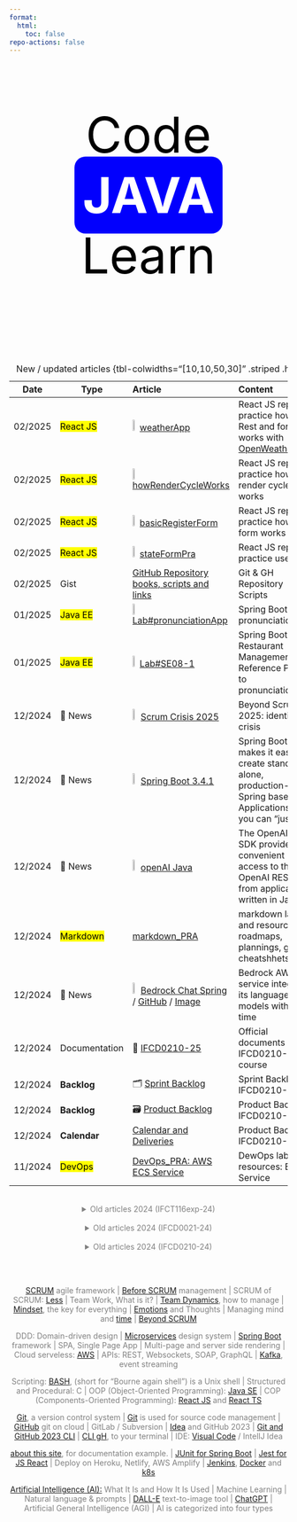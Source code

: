 ```yaml
---
format:
  html:
    toc: false
repo-actions: false
---
```


<link rel="stylesheet" type="text/css" href="//fonts.googleapis.com/css?family=Roboto" />

<style>

.animated-text {
  font-size: 90px;
  color: #000;
  font-family; 'Roboto';
  text-align: center;
}

@keyframes letterAnimation {
  0% { opacity: 0; transform: translateY(-10px); }
  10% { opacity: 1; transform: translateY(0); }
  100% { opacity: 0; transform: translateY(10px); }
}

#spin {
  color:white;
}
#spin:after {
  content:"";
  padding: 15px;
  border-radius: 20px;
  animation: spin 16s linear infinite;
}
@keyframes spin {
  0% { content: "JAVA";background-color:blue;}
  10% { content:"REACT"; }
  18% { content:"SPRING BOOT"; }
  23% { content: "UML"; }
  30% { content:"BASH"; }
  36% { content:"MINDSET"; }
  43% { content:"SCRUM";}
  50% { content: "LINUX"; }
  62% { content: "API REST"; }
  74% { content: "DEVOPS"; }
  86% { content: "AWS"; }
  95% { content: "MARKDOWN"; }
  100% { content: "QUARTO";background-color: red; }
}


</style>

::: {.column-screen}

<div class="animated-text">
<p>Code </br><b><span id="spin"></span></b></br>Learn</p>
</div>

:::

<div style="text-align:center;color:grey">


</br></br>


:::{.column-page}


| Date | Type | Article | Content |
| -- | -- | :-- | :-- |
| 02/2025 |    <mark>React JS</mark> | ![](/images/home/react-log.png){width="5%"} [weatherApp](https://github.com/AlbertProfe/weatherApp) | React JS repo to practice how API Rest and form works with [OpenWeatherMap](https://openweathermap.org/){.external target='_blank'}   |
| 02/2025 |    <mark>React JS</mark> | ![](/images/home/react-log.png){width="5%"} [howRenderCycleWorks](https://github.com/AlbertProfe/howRenderCycleWorks) | React JS repo to practice how render cycle works   |
| 02/2025 |    <mark>React JS</mark> | ![](/images/home/react-log.png){width="5%"} [basicRegisterForm](https://github.com/AlbertProfe/basicRegisterForm) | React JS repo to practice how a form works  |
| 02/2025 |    <mark>React JS</mark> | ![](/images/home/react-log.png){width="5%"} [stateFormPra](https://github.com/AlbertProfe/stateFormPra) | React JS repo to practice useState |
| 02/2025 |  Gist | [GitHub Repository books, scripts and links](https://gist.github.com/AlbertProfe/5df0fbb6655a5fae331bf16a9c14b249){.external target='_blank'} | Git & GH Repository Scripts  |
| 01/2025 |    <mark>Java EE</mark> | ![](/images/home/java-logo.png){width="5%"} [Lab#pronunciationApp](https://github.com/AlbertProfe/pronunciationApp/tree/master) | Spring Boot pronunciationApp  |
| 01/2025 |    <mark>Java EE</mark> | ![](/images/home/java-logo.png){width="5%"} [Lab#SE08-1](/springboot/sblab8-1.qmd) | Spring Boot Restaurant Management Reference Project to pronunciationApp  |
| 12/2024 | 📜 News | ![](/images/home/new-icon-1497910_1280.png){width="6%"} [Scrum Crisis 2025](/scrum/scrum-week14.qmd#the-scrum-and-agile-identity-crisis-2025){.external target='_blank'} | Beyond Scrum 2025: identity crisis |
| 12/2024 | 📜 News | ![](/images/home/new-icon-1497910_1280.png){width="6%"} [Spring Boot 3.4.1](https://spring.io/projects/spring-boot){.external target='_blank'}  | Spring Boot makes it easy to create stand-alone, production-grade Spring based Applications that you can "just run"   |
| 12/2024 | 📜 News | ![](/images/home/new-icon-1497910_1280.png){width="6%"} [openAI Java](https://github.com/openai/openai-java){.external target='_blank'}  | The OpenAI Java SDK provides convenient access to the OpenAI REST API from applications written in Java  |
| 12/2024 |    <mark>Markdown</mark> | [markdown_PRA](https://github.com/AlbertProfe/markdown_PRA/tree/master){.external target='_blank'} | markdown labs and resources: roadmaps, plannings, guides, cheatshhets  |
| 12/2024 | 📜 News | ![](/images/home/new-icon-1497910_1280.png){width="6%"} [Bedrock Chat Spring](https://spring.io/blog/2024/12/10/spring-ai-amazon-bedrock-nova){.external target='_blank'} / [GitHub](https://github.com/tzolov/spring-ai-bedrock-nova-demo){.external target='_blank'} / [Image](https://pbs.twimg.com/media/GebVT0aWgAAdAsZ?format=jpg&name=4096x4096){.external target='_blank'} | Bedrock AWS AI service integrates its language models with real-time  |
| 12/2024 |  Documentation |  📜  [IFCD0210-25](/ifcd0210-25/ifcd0210-25.qmd) | Official documents IFCD0210-25 course  |
| 12/2024 | **Backlog** | 🗂 [Sprint Backlog](/ifcd0210-25/ifcd0210-backlog-sprint-25.qmd) | Sprint Backlog IFCD0210-25  |
| 12/2024  | **Backlog** | 🗃 [Product Backlog](/ifcd0210-25/ifcd0210-backlog-product-25.qmd) | Product Backlog IFCD0210-25  |
| 12/2024  | **Calendar** |  [Calendar and Deliveries](/ifcd0210-25/ifcd0210-deliveries-25.qmd) | Product Backlog IFCD0210-25  |
| 11/2024 |    <mark>DevOps</mark> | [DevOps_PRA: AWS ECS Service](https://github.com/AlbertProfe/DevOps_PRA/tree/master/Resources/AWS/%20ECR-ECS-Publish-DockerContainer){.external target='_blank'} | DewOps labs and resources: ECS Service  |
: New / updated articles {tbl-colwidths="[10,10,50,30]" .striped .hover}


</br>
<details>
<summary>Old articles 2024 (IFCT116exp-24)</summary>

| Date | Type | Article | Content |
| -- | -- | :-- | :-- |
| 11/2024 | 📜 News | ![](/images/home/new-icon-1497910_1280.png){width="6%"} [Perplexity Chat Spring](https://docs.spring.io/spring-ai/reference/api/chat/perplexity-chat.html){.external target='_blank'} | Perplexity AI service integrates its language models with real-time  |
| 11/2024 | 📘 **Book** | ![](/images/home/new-icon-1497910_1280.png){width="6%"} [Docker para DevOps](http://dockerparadevops.com/)| De noob a experrto |
| 11/2024 |  Gist | [Authomate Sync to Local](https://gist.github.com/AlbertProfe/4f9d89ffe14beb62d166730929070e9a){.external target='_blank'} | Git & GH Sync Owner/Forked/Local  |
| 11/2024 |    <mark>DevOps</mark> | [DevOps_PRA: commits](hhttps://github.com/AlbertProfe/DevOps_PRA/commits/master/){.external target='_blank'} | DewOps labs and resources commits |
| 11/2024 |    <mark>DevOps</mark> | [DevOps_PRA](https://github.com/AlbertProfe/DevOps_PRA){.external target='_blank'} | DewOps labs and resources  |
| 11/2024 |  Documentation |  📜  [IFCT116-24](/ifct116-24/ifct116-24.qmd) | Official documents IFCT116exp-24 course  |
| 11/2024 | **Backlog** | 🗂 [Sprint Backlog](/ifct116-24/ifct116-backlog-sprint-24.qmd) | Sprint Backlog IFCT116exp-24  |
| 11/2024  | **Backlog** | 🗃 [Product Backlog](/ifct116-24/ifct116-backlog-product-24.qmd) | Product Backlog IFCT116exp-24  |
| 11/2024  | **Calendar** |  [Calendar and Deliveries](/ifct116-24/ifct116-deliveries-24.qmd) | Product Backlog IFCT116exp-24  |
: New / updated articles {tbl-colwidths="[10,10,50,30]" .striped .hover}

</details>

</br>
<details>
<summary>Old articles 2024 (IFCD0021-24)</summary>

| Date | Type | Article | Content |
| -- | -- | :-- | :-- |
| 11/2024 |    <mark>Java EE</mark> | ![](/images/home/java-logo.png){width="5%"} [Lab#SE09-1](/springboot/sblab9-1.qmd) | Spring Boot SpringIO Conferences  |
| 11/2024 |  Gist | [Git Repository Test Management Scripts](https://gist.github.com/AlbertProfe/262beaa9b9965df80241049923a77dee){.external target='_blank'} | Git & GH Repository Test Creation and Deletion Scripts  |
| 10/2024 |    <mark>Java EE</mark> | ![](/images/home/java-logo.png){width="5%"} [Lab#SE08-1](/springboot/sblab8-1.qmd) | Spring Boot Restaurant Managament  |
| 09/2024 |  Gist | [Projects UML](https://gist.github.com/AlbertProfe/ae6bf1af9cee2ccf77d6c400556d18c7){.external target='_blank'} | Java SE UML 10 projects class exercise  |
| 09/2024 |  <mark>Java SE</mark> | ![](/images/home/java-logo.png){width="5%"} [Lab#Restaurant](https://github.com/AlbertProfe/restaurant) | Java SE UML & project lab  |
| 09/2024 |  Documentation |  📜  [IFCD0021-24](/ifcd0021-24/ifcd0021-24.qmd) | Official documents IFCD0021-24 course  |
| 09/2024 | **Backlog** | 🗂 [Sprint Backlog](/ifcd0021-24/ifcd0021backlog-sprint-24.qmd) | Sprint Backlog IFCD0021-24  |
| 09/2024  | **Backlog** | 🗃 [Product Backlog](/ifcd0021-24/ifcd0021backlog-product-24.qmd) | Product Backlog IFCD0021-24  |
: New / updated articles {tbl-colwidths="[10,10,50,30]" .striped .hover}

</details>

</br>
<details>
<summary>Old articles 2024 (IFCD0210-24)</summary>


| Date | Type | Article | Content |
| -- | -- | :-- | :-- |
| 06/2024 | **Backlog** | 🗂 [Sprint Backlog](/ifcd0210-24/ifcd0210backlog-sprint-24.qmd) | Sprint Backlog IFCD0210-24  |
| 06/2024  | **Backlog** | 🗃 [Product Backlog](/ifcd0210-24/ifcd0210backlog-product-24.qmd) | Product Backlog IFCD0210-24  |
| 06/2024 |    <mark>Next JS</mark> | ![](/images/home/react-log.png){width="5%"} [NextJS movies next-flix-router project](https://github.com/AlbertProfe/next-flix-router/wiki) |  NextJS & mongoDB router   |
| 06/2024 |    <mark>Next JS</mark> | ![](/images/home/react-log.png){width="5%"} [NextJS movies next-flix project](https://github.com/AlbertProfe/next-flix/wiki) |  NextJS & mongoDB pages   |
| 06/2024 |    <mark>Java EE</mark> | ![](/images/home/java-logo.png){width="5%"} [Spring Boot Security & Deploy AWS EC2](https://github.com/AlbertProfe/securityDeploy/wiki) | Spring Boot Security & Deploy AWS EC2 with SSH  |
| 06/2024 |    <mark>Java EE</mark> | ![](/images/home/java-logo.png){width="5%"} [Spring Boot Assistant AI](https://github.com/AlbertProfe/AssistantAI/wiki) | Spring Boot Assistant AI  |
| 06/2024 |    <mark>Java EE</mark> | ![](/images/home/java-logo.png){width="5%"} [Spring Boot JPA: JPQL & queries](https://github.com/AlbertProfe/simulations/wiki/simulations-v1.1) | Spring Boot Queries  |
| 05/2024 |    <mark>React JS</mark> | ![](/images/home/react-log.png){width="5%"} [Authentication ReactJS Cognito Identity User Pool AWS SDK JS v3](https://github.com/AlbertProfe/authReactCognitoJS/wiki) | React JS AWS SDK, Auth, Cognito lab  |
| 05/2024 |    <mark>React JS</mark> | ![](/images/home/react-log.png){width="5%"} [Chat React JS & AWS Server](https://github.com/AlbertProfe/Chat/wiki) | React JS AWS, WebSocket, Semantic CSS lab  |
| 04/2024 | 📘 **Book** | ![](/images/home/new-icon-1497910_1280.png){width="6%"} [Expert One-on-One J2EE™ Design and Development](/books/j2ee.qmd)| New added book on programming Java EE |
| 04/2024 |    <mark>Java EE</mark> | ![](/images/home/java-logo.png){width="5%"} [Spring Framework & Boot is now 20 & 10 years old: 2004-2014-2024](/spring/spring-basics.qmd#boot-2024) | Spring timeline  |
| 03/2024 |    <mark>Java EE</mark> | ![](/images/home/java-logo.png){width="5%"} [Simulation wiki github](https://github.com/AlbertProfe/simulations/wiki) | Spring Boot, JPA, H2 DB, API Rest  |
| 03/2024 |    <mark>React JS</mark> | ![](/images/home/react-log.png){width="5%"} [Lab#RE07-1: traffic lights Simulation](/reactjs/rjslab7-1.qmd) | React JS data, form and hooks lab  |
| 02/2024 | 📜 News | ![](/images/home/new-icon-1497910_1280.png){width="6%"} [Technology Trends for 2024](https://www.oreilly.com/radar/technology-trends-for-2024/){.external target='_blank'} | Where the Industry Is Headed  |
| 02/2024 | 📘 **Book** | ![](/images/home/new-icon-1497910_1280.png){width="6%"} [Playing to win](/books/playingtowin.qmd)| New added book on strategy    |
| 01/2024 |  <mark>Java SE</mark> | ![](/images/home/java-logo.png){width="5%"} [Lab#SE04-1: healthyFood Restaurant, Core Model](/javase/selab4-1.qmd) | Java SE UML lab  |
| 01/2024 |    <mark>React JS</mark> | ![](/images/home/react-log.png){width="5%"} [Lab#RE06-1: healthyFood Restaurant](/reactjs/rjslab6-1.qmd) | React JS composition lab  |
: Old articles {tbl-colwidths="[10,10,50,30]" .striped .hover}


</details>

:::

</br></br>

[SCRUM](/scrum/scrum-what-concepts.qmd) agile framework |   [Before SCRUM](/scrum/scrum-week10.qmd) management | SCRUM of SCRUM: [Less](/scrum/scrum-week14.qmd#scrum-of-scrum-less) | Team Work, What is it? | [Team Dynamics](/scrum/scrum-week11.qmd), how to manage  | [Mindset](/scrum/scrum-week5.qmd), the key for everything  | [Emotions](/scrum/scrum-week12.qmd) and Thoughts | Managing mind and [time](/scrum/scrum-week7.qmd) | [Beyond SCRUM](/scrum/scrum-week14.qmd)


DDD: Domain-driven design |  [Microservices](https://dotnet.microsoft.com/download/e-book/microservices-architecture/pdf) design system |  [Spring Boot](https://spring.io/) framework | SPA, Single Page App |    Multi-page and server side rendering |    Cloud serveless: [AWS](https://aws.amazon.com/) |  APIs: REST, Websockets, SOAP, GraphQL |  [Kafka](https://kafka.apache.org/intro), event streaming


Scripting: [BASH](/linux/linux-what-bash.qmd), (short for “Bourne again shell”) is a Unix shell |  Structured and Procedural: C |   OOP (Object-Oriented Programming): [Java SE](https://java-programming.mooc.fi/) |  COP (Components-Oriented Programming): [React JS](https://reactjs.org/) and [React TS](https://www.typescriptlang.org/docs/handbook/react.html)


[Git](/devops/devops-vc-git.qmd), a version control system |  [Git](https://git-scm.com/) is used for source code management |   [GitHub](https://github.com/) git on cloud |  GitLab / Subversion |   [Idea](/devops/devops-vc-ideagithub.qmd) and GitHub 2023 |  [Git and GitHub 2023 CLI](/devops/devops-vc-gitgh.qmd) |  [CLI gH](https://cli.github.com/), to your terminal |   IDE: [Visual Code](/devops/devops-ide-visualcode.qmd) / IntellJ Idea


[about this site](about/about-this-site.qmd), for documentation example. |  [JUnit for Spring Boot](https://junit.org/junit5/) |  [Jest for JS React](https://jestjs.io/) |  Deploy on Heroku, Netlify, AWS Amplify |  [Jenkins](https://www.jenkins.io/), [Docker](https://www.docker.com/) and [k8s](https://kubernetes.io/)



[Artificial Intelligence (AI):](https://www.investopedia.com/terms/a/artificial-intelligence-ai.asp) What It Is and How It Is Used |  Machine Learning |  Natural language & prompts |  [DALL-E](https://www.investopedia.com/openai-rolls-out-upgraded-ai-image-generation-tool-with-dall-e-3-7972607) text-to-image tool |  [ChatGPT](https://openai.com/blog/chatgpt) |  Artificial General Intelligence (AGI) |  AI is categorized into four types


</div>



